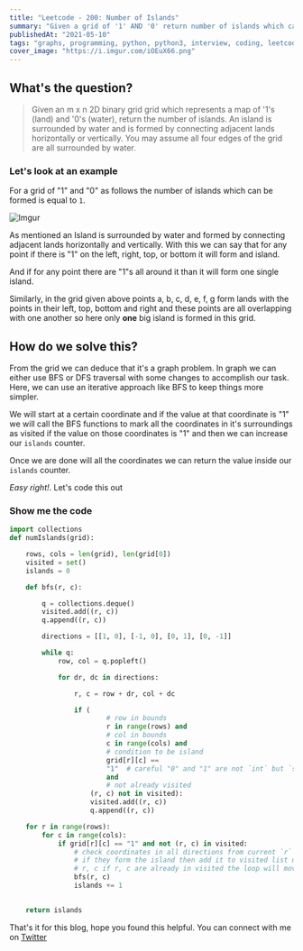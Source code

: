```yaml
---
title: "Leetcode - 200: Number of Islands"
summary: "Given a grid of '1' AND '0' return number of islands which can be formed"
publishedAt: "2021-05-10"
tags: "graphs, programming, python, python3, interview, coding, leetcode, dsa, algorithms, number of islands"
cover_image: "https://i.imgur.com/iOEuX66.png"
---
```


## What's the question?

<blockquote>
  Given an m x n 2D binary grid grid which represents a map of '1's (land) and
  '0's (water), return the number of islands. An island is surrounded by water
  and is formed by connecting adjacent lands horizontally or vertically. You may
  assume all four edges of the grid are all surrounded by water.
</blockquote>

### Let's look at an example

For a grid of "1" and "0" as follows the number of islands which can be formed is equal to `1`.

![Imgur](https://i.imgur.com/FV9WGw2.png)

As mentioned an Island is surrounded by water and formed by connecting adjacent lands horizontally and vertically. With this we can say that for any point if there is "1" on the left, right, top, or bottom it will form and island.

And if for any point there are "1"s all around it than it will form one single island.

Similarly, in the grid given above points a, b, c, d, e, f, g form lands with the points in their left, top, bottom and right and these points are all overlapping with one another so here only <b>one</b> big island is formed in this grid.


## How do we solve this?

From the grid we can deduce that it's a graph problem. In graph we can either use BFS or DFS traversal with some changes to accomplish our task. Here, we can use an iterative approach like BFS to keep things more simpler.

We will start at a certain coordinate and if the value at that coordinate is "1" we will call the BFS functions to mark all the coordinates in it's surroundings as visited if the value on those coordinates is "1" and then we can increase our `islands` counter.

Once we are done will all the coordinates we can return the value inside our `islands` counter. 

*Easy right!*. Let's code this out

### Show me the code

```dart:number_of_islands.py
import collections
def numIslands(grid):

    rows, cols = len(grid), len(grid[0])
    visited = set()
    islands = 0

    def bfs(r, c):

        q = collections.deque()
        visited.add((r, c))
        q.append((r, c))

        directions = [[1, 0], [-1, 0], [0, 1], [0, -1]]

        while q:
            row, col = q.popleft()

            for dr, dc in directions:

                r, c = row + dr, col + dc

                if (
                        # row in bounds
                        r in range(rows) and
                        # col in bounds
                        c in range(cols) and
                        # condition to be island
                        grid[r][c] ==
                        "1"  # careful "0" and "1" are not `int` but `str`
                        and
                        # not already visited
                    (r, c) not in visited):
                    visited.add((r, c))
                    q.append((r, c))

    for r in range(rows):
        for c in range(cols):
            if grid[r][c] == "1" and not (r, c) in visited:
                # check coordinates in all directions from current `r` and `c` and 
                # if they form the island then add it to visited list using bfs so for next iteration of 
                # r, c if r, c are already in visited the loop will move for next combination or r and c
                bfs(r, c)
                islands += 1

    
    return islands
```

That's it for this blog, hope you found this helpful. You can connect with me on <a target="_blank" href="https://twitter.com/saglanivatsal">Twitter</a>